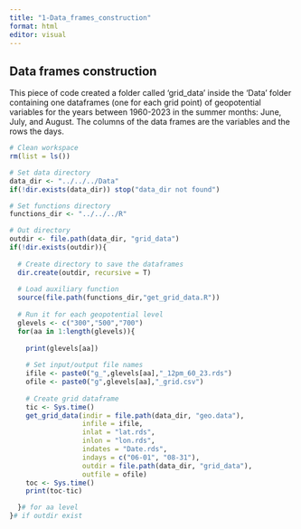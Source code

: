 ```yaml
---
title: "1-Data_frames_construction"
format: html
editor: visual
---
```


## Data frames construction

This piece of code created a folder called 'grid_data' inside the 'Data' folder containing one dataframes (one for each grid point) of geopotential variables for the years between 1960-2023 in the summer months: June, July, and August. The columns of the data frames are the variables and the rows the days.

```r

# Clean workspace
rm(list = ls())

# Set data directory
data_dir <- "../../../Data"
if(!dir.exists(data_dir)) stop("data_dir not found")

# Set functions directory
functions_dir <- "../../../R"

# Out directory
outdir <- file.path(data_dir, "grid_data")
if(!dir.exists(outdir)){
  
  # Create directory to save the dataframes
  dir.create(outdir, recursive = T)
  
  # Load auxiliary function
  source(file.path(functions_dir,"get_grid_data.R"))
  
  # Run it for each geopotential level
  glevels <- c("300","500","700")
  for(aa in 1:length(glevels)){
    
    print(glevels[aa])
    
    # Set input/output file names
    ifile <- paste0("g_",glevels[aa],"_12pm_60_23.rds")
    ofile <- paste0("g",glevels[aa],"_grid.csv")
    
    # Create grid dataframe
    tic <- Sys.time()
    get_grid_data(indir = file.path(data_dir, "geo.data"),
                  infile = ifile, 
                  inlat = "lat.rds",
                  inlon = "lon.rds",
                  indates = "Date.rds",
                  indays = c("06-01", "08-31"),
                  outdir = file.path(data_dir, "grid_data"),
                  outfile = ofile)
    toc <- Sys.time()
    print(toc-tic)

  }# for aa level
}# if outdir exist
```
